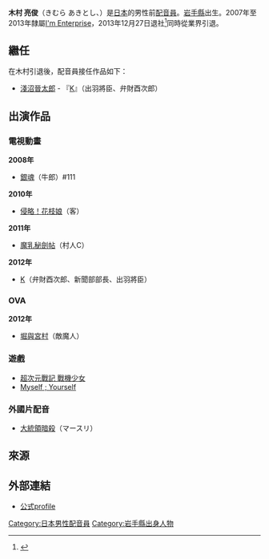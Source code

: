 {{BLPsources|time=2011-01-29T14:56:52+00:00}}
{{藝人
| 姓名     = 木村亮俊
| 類型     = 配音員
| 圖片     = 
| 圖片尺寸 = 
| 圖片簡介 = 
| 原名     = 
| 外文     = ja
| 國籍     = 
| 民族     = 
| 籍貫     = 
| 出生日期 = 1月8日
| 出生地點 = {{JPN}}[[岩手縣|岩手縣]]
| 代表作   = 
| 經紀公司 =[[I'm_Enterprise|I'm Enterprise]]（最終）
}} 
{{Japanese|japanese=木村 亮俊|kana=きむら あきとし|romaji=Kimura Akitoshi}}
'''木村 亮俊'''（きむら あきとし、{{Bd||1月8日}}）是[[日本|日本]]的男性前[[配音員|配音員]]。[[岩手縣|岩手縣]]出生。2007年至2013年隸屬[[I'm_Enterprise|I'm Enterprise]]，2013年12月27日退社<ref>{{cite web|language=ja |url=http://www.imenterprise.jp/info.php?cate_no=9 |title=所屬退會·報告 |publisher=I'm Enterprise |date= |deadurl=yes |archiveurl=https://web.archive.org/web/20150110091845/http://www.imenterprise.jp/info.php?cate_no=9 |archivedate=2015-01-10 }}</ref>同時從業界引退。

== 繼任 ==
在木村引退後，配音員接任作品如下：
* [[淺沼晉太郎|淺沼晉太郎]] - 『[[K_(動畫)|K]]』（出羽將臣、弁財酉次郎）

== 出演作品 ==
=== 電視動畫 ===
'''2008年'''
* [[銀魂_(動畫)|銀魂]]（牛郎）#111
'''2010年'''
* [[侵略！花枝娘|侵略！花枝娘]]（客）
'''2011年'''
* [[魔乳秘劍帖|魔乳秘劍帖]]（村人C）
'''2012年'''
* [[K_(動畫)|K]]（弁財酉次郎、新聞部部長、出羽將臣）

=== OVA ===
'''2012年'''
* [[堀與宮村|堀與宮村]]（敵魔人）

=== 遊戲 ===
* [[超次元戰記_戰機少女|超次元戰記 戰機少女]]
* [[Myself_;_Yourself|Myself ; Yourself]]

=== 外國片配音 ===
* [[大統領暗殺|大統領暗殺]]（マースリ）

== 來源 ==
{{reflist}}

== 外部連結 ==
* [https://web.archive.org/web/20090627215217/http://www.imenterprise.jp/data.php?id=72&sid=418431a9264f5d0afb47ad523c250f52 公式profile]{{ja}}

{{DEFAULTSORT:Kimura Akitoshi}}
[[Category:日本男性配音員|Category:日本男性配音員]]
[[Category:岩手縣出身人物|Category:岩手縣出身人物]]